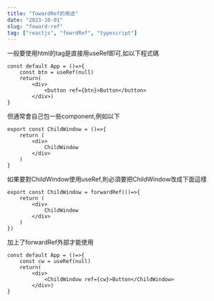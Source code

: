 ```yaml
---
title: "fowardRef的用途"
date: "2023-10-01"
slug: "foward-ref"
tag: ["reactjs", "fowrdRef", "typescript"]
---
```

一般要使用html的tag是直接用useRef即可,如以下程式碼
```tsx
const default App = ()=>{
    const btn = useRef(null)
    return(
        <div>
            <button ref={btn}>Button</button>
        </div>)
}

```
但通常會自己包一些component,例如以下
```tsx
export const ChildWindow = ()=>{
    return (
        <div>
            ChildWindow
        </div>
    )
}

```
如果要對ChildWindow使用useRef,則必須要把ChildWindow改成下面這樣
```tsx
export const ChildWindow = forwardRef(()=>{
    return (
        <div>
            ChildWindow
        </div>
    )
})
```
加上了forwardRef外部才能使用
```tsx
const default App = ()=>{
    const cw = useRef(null)
    return(
        <div>
            <ChildWindow ref={cw}>Button</ChildWindow>
        </div>)
}

```